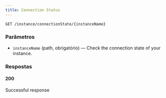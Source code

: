 ```yaml
---
title: Connection Status
---
```


```http
GET /instance/connectionState/{instanceName}
```



### Parâmetros

- `instanceName` (path, obrigatório) — Check the connection state of your instance.

### Respostas
#### 200
Successful response

